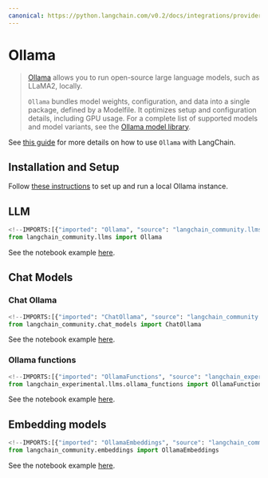 ```yaml
---
canonical: https://python.langchain.com/v0.2/docs/integrations/providers/ollama/
---
```


# Ollama

> [Ollama](https://ollama.com/) allows you to run open-source large language models,
such as LLaMA2, locally.
> 
> `Ollama` bundles model weights, configuration, and data into a single package, defined by a Modelfile.
It optimizes setup and configuration details, including GPU usage.
For a complete list of supported models and model variants, see the [Ollama model library](https://ollama.ai/library).

See [this guide](/docs/how_to/local_llms) for more details
on how to use `Ollama` with LangChain.

## Installation and Setup

Follow [these instructions](https://github.com/ollama/ollama?tab=readme-ov-file#ollama)
to set up and run a local Ollama instance.

## LLM

```python
<!--IMPORTS:[{"imported": "Ollama", "source": "langchain_community.llms", "docs": "https://api.python.langchain.com/en/latest/llms/langchain_community.llms.ollama.Ollama.html", "title": "Ollama"}]-->
from langchain_community.llms import Ollama
```

See the notebook example [here](/docs/integrations/llms/ollama).

## Chat Models

### Chat Ollama

```python
<!--IMPORTS:[{"imported": "ChatOllama", "source": "langchain_community.chat_models", "docs": "https://api.python.langchain.com/en/latest/chat_models/langchain_community.chat_models.ollama.ChatOllama.html", "title": "Ollama"}]-->
from langchain_community.chat_models import ChatOllama
```

See the notebook example [here](/docs/integrations/chat/ollama).

### Ollama functions

```python
<!--IMPORTS:[{"imported": "OllamaFunctions", "source": "langchain_experimental.llms.ollama_functions", "docs": "https://api.python.langchain.com/en/latest/llms/langchain_experimental.llms.ollama_functions.OllamaFunctions.html", "title": "Ollama"}]-->
from langchain_experimental.llms.ollama_functions import OllamaFunctions
```

See the notebook example [here](/docs/integrations/chat/ollama_functions).

## Embedding models

```python
<!--IMPORTS:[{"imported": "OllamaEmbeddings", "source": "langchain_community.embeddings", "docs": "https://api.python.langchain.com/en/latest/embeddings/langchain_community.embeddings.ollama.OllamaEmbeddings.html", "title": "Ollama"}]-->
from langchain_community.embeddings import OllamaEmbeddings
```

See the notebook example [here](/docs/integrations/text_embedding/ollama).